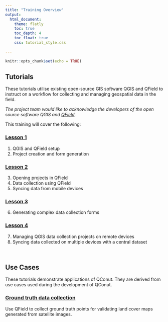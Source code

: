 ```yaml
---
title: "Training Overview"
output: 
  html_document:
    theme: flatly
    toc: true
    toc_depth: 4
    toc_float: true
    css: tutorial_style.css
    
---
```


```r
knitr::opts_chunk$set(echo = TRUE)
```

## Tutorials

These tutorials utilise existing open-source GIS software QGIS and QField to instruct on a workflow for collecting and managing geospatial data in the field. 

*The project team would like to acknowledge the developers of the open source software QGIS and [QField](https://qfield.org).*

This training will cover the following:

### [Lesson 1](lesson_1.html)

1. QGIS and QField setup 
2. Project creation and form generation

### [Lesson 2](lesson_2.html)

3. Opening projects in QField
4. Data collection using QField
5. Syncing data from mobile devices

### [Lesson 3](lesson_3.html)

6. Generating complex data collection forms

### [Lesson 4](lesson_4.html)

7. Managing QGIS data collection projects on remote devices
8. Syncing data collected on multiple devices with a central dataset

<br>

## Use Cases

These tutorials demonstrate applications of QConut. They are derived from use cases used during the development of QConut. 

### [Ground truth data collection](usecase_groundtruth.html)

Use QField to collect ground truth points for validating land cover maps generated from satellite images.



